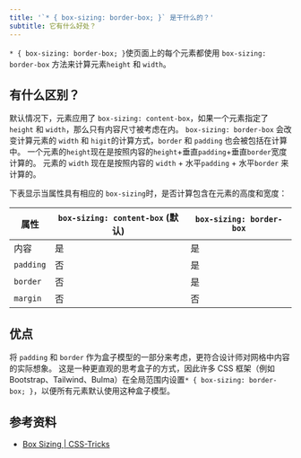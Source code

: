 ```yaml
---
title: '`* { box-sizing: border-box; }` 是干什么的？'
subtitle: 它有什么好处？
---
```


`* { box-sizing: border-box; }`使页面上的每个元素都使用 `box-sizing: border-box` 方法来计算元素`height` 和 `width`。

## 有什么区别？

默认情况下，元素应用了 `box-sizing: content-box`，如果一个元素指定了 `height` 和 `width`，那么只有内容尺寸被考虑在内。 `box-sizing: border-box` 会改变计算元素的 `width` 和 `higit`的计算方式，`border` 和 `padding` 也会被包括在计算中。 一个元素的`height`现在是按照内容的`height`+垂直`padding`+垂直`border`宽度计算的。 元素的 `width` 现在是按照内容的 `width` + 水平`padding` + 水平`border` 来计算的。

下表显示当属性具有相应的 `box-sizing`时，是否计算包含在元素的高度和宽度：

| 属性      | `box-sizing: content-box` (默认) | `box-sizing: border-box` |
| --------- | -------------------------------- | ------------------------ |
| 内容      | 是                               | 是                       |
| `padding` | 否                               | 是                       |
| `border`  | 否                               | 是                       |
| `margin`  | 否                               | 否                       |

## 优点

将 `padding` 和 `border` 作为盒子模型的一部分来考虑，更符合设计师对网格中内容的实际想象。 这是一种更直观的思考盒子的方式，因此许多 CSS 框架（例如 Bootstrap、Tailwind、Bulma）在全局范围内设置`* { box-sizing: border-box; }`，以便所有元素默认使用这种盒子模型。

## 参考资料

- [Box Sizing | CSS-Tricks](https://css-tricks.com/box-sizing/)
